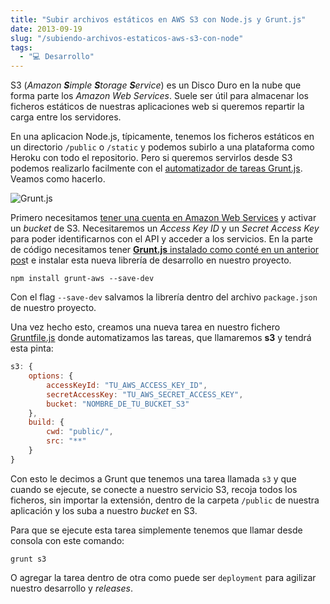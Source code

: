 ```yaml
---
title: "Subir archivos estáticos en AWS S3 con Node.js y Grunt.js"
date: 2013-09-19
slug: "/subiendo-archivos-estaticos-aws-s3-con-node"
tags:
  - "💻 Desarrollo"
---
```


S3 (*Amazon **S**imple **S**torage **S**ervice*) es un Disco Duro en la nube que forma parte los *Amazon Web Services*. Suele ser útil para almacenar los ficheros estáticos de nuestras aplicaciones web si queremos repartir la carga entre los servidores.

En una aplicacion Node.js, típicamente, tenemos los ficheros estáticos en un directorio `/public` o `/static` y podemos subirlo a una plataforma como Heroku con todo el repositorio. Pero si queremos servirlos desde S3 podemos realizarlo facilmente con el [automatizador de tareas Grunt.js](/automatizar-tareas-en-javascript-con-grunt-js/ "Automatizar tareas con Grunt.js"). Veamos como hacerlo.

![Grunt.js](./2015/02/grunt-logo_g3kshp-1.png)

Primero necesitamos [tener una cuenta en Amazon Web Services](/como-crear-un-servidor-web-con-amazon-web-services/) y activar un *bucket* de S3. Necesitaremos un *Access Key ID* y un *Secret Access Key* para poder identificarnos con el API y acceder a los servicios. En la parte de código necesitamos tener [**Grunt.js** instalado como conté en un anterior pos](/automatizar-tareas-en-javascript-con-grunt-js/)t e instalar esta nueva librería de desarrollo en nuestro proyecto.

```
npm install grunt-aws --save-dev
```

Con el flag `--save-dev` salvamos la librería dentro del archivo `package.json` de nuestro proyecto.

Una vez hecho esto, creamos una nueva tarea en nuestro fichero [Gruntfile.js](/automatizar-tareas-en-javascript-con-grunt-js/) donde automatizamos las tareas, que llamaremos **s3** y tendrá esta pinta:

```javascript
s3: {
    options: {
        accessKeyId: "TU_AWS_ACCESS_KEY_ID",
        secretAccessKey: "TU_AWS_SECRET_ACCESS_KEY",
        bucket: "NOMBRE_DE_TU_BUCKET_S3"
    },
    build: {
        cwd: "public/",
        src: "**"
    }
}
```

Con esto le decimos a Grunt que tenemos una tarea llamada `s3` y que cuando se ejecute, se conecte a nuestro servicio S3, recoja todos los ficheros, sin importar la extensión, dentro de la carpeta 	`/public` de nuestra aplicación y los suba a nuestro *bucket* en S3.

Para que se ejecute esta tarea simplemente tenemos que llamar desde consola con este comando:

```
grunt s3
```

O agregar la tarea dentro de otra como puede ser `deployment` para agilizar nuestro desarrollo y *releases*.